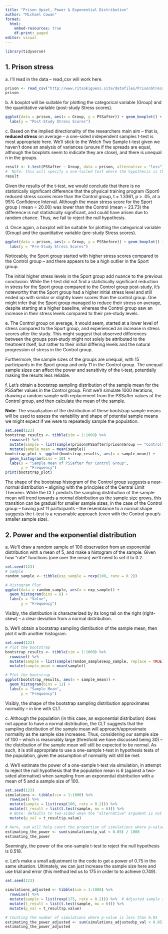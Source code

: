 ---
title: "Prison Upset, Power & Exponential Distribution"
author: "Michael Cowan"
format: 
  html:
    embed-resources: true
    df-print: paged
editor: visual
---

```{r}
library(tidyverse)
```

## 1. Prison stress

a\. I'll read in the data -- read_csv will work here.

```{r}
prison <- read_csv("http://www.ritsokiguess.site/datafiles/PrisonStress.csv")
prison
```

b\. A boxplot will be suitable for plotting the categorical variable (Group) and the quantitative variable (post-study Stress scores).

```{r}
ggplot(data = prison, aes(x = Group, y = PSSafter)) + geom_boxplot() +
  labs(y = "Post-Study Stress Scores")
```

c\. Based on the implied directionality of the researchers main aim -- that is, **reduced stress** on average -- a one-sided independent samples t-test is most appropriate here. We'll stick to the Welch Two Sample t-test given we haven't done an analysis of variances (unsure if the spreads are equal, although the boxplots seem to indicate they are close), and there is unequal n in the groups.

```{r}
result <- t.test(PSSafter ~ Group, data = prison, alternative = "less")
#  Note: this will specify a one-tailed test where the hypothesis is that the mean of the first group (alphabetically, Control) is less than the mean of the second group (Sport).
result
```

Given the results of the t-test, we would conclude that there is no statistically significant difference that the physical training program (Sport) reduced stress scores more than the Control group, t = 1.3361, p \> .05, at a 95% Confidence Interval. Although the mean stress score for the Sport group ( mean = 20.00) was lower than the Control (mean = 23.73) the difference is not statistically significant, and could have arisen due to random chance. Thus, we fail to reject the null hypothesis.

d\. Once again, a boxplot will be suitable for plotting the categorical variable (Group) and the quantitative variable (pre-study Stress scores).

```{r}
ggplot(data = prison, aes(x = Group, y = PSSbefore)) + geom_boxplot() +
  labs(y = "Pre-Study Stress Scores")
```

Noticeably, the Sport group started with higher stress scores compared to the Control group -- and there appears to be a high outlier in the Sport group.

The initial higher stress levels in the Sport group add nuance to the previous conclusion. While the t-test did not find a statistically significant reduction in stress for the Sport group compared to the Control group post-study, it's noteworthy that the Sport group had a higher initial stress level and still ended up with similar or slightly lower scores than the control group. One might infer that the Sport group managed to reduce their stress on average, despite starting at a higher baseline, whereas the Control group saw an increase in their stress levels compared to their pre-study levels.

e\. The Control group on average, it would seem, started at a lower level of stress compared to the Sport group, and experienced an increase in stress scores after the study. This might suggest that observed differences between the groups post-study might not solely be attributed to the treatment itself, but rather to their initial differing levels and the natural progression of stress in the Control group.

Furthermore, the sample sizes of the groups are unequal, with 15 participants in the Sport group and only 11 in the Control group. The unequal sample sizes can affect the power and sensitivity of the t-test, potentially making the results less reliable.

f\. Let's obtain a bootstrap sampling distribution of the sample mean for the PSSafter values in the Control group. First we'll simulate 1000 iterations, drawing a random sample with replacement from the PSSafter values of the Control group, and then calculate the mean of the sample.

**Note**: The visualization of the distribution of these bootstrap sample means will be used to assess the variability and shape of potential sample means we might expect if we were to repeatedly sample the population.

```{r}
set.seed(123)
bootstrap_results <- tibble(sim = 1:1000) %>% 
  rowwise() %>% 
  mutate(sample = list(sample(prison$PSSafter[prison$Group == "Control"], replace = TRUE))) %>% 
  mutate(sample_mean = mean(sample))
bootstrap_plot <- ggplot(bootstrap_results, aes(x = sample_mean)) + 
  geom_histogram(bins = 10) + 
  labs(x = "Sample Mean of PSSafter for Control Group",
       y = "Frequency")
print(bootstrap_plot)
```

The shape of the bootstrap histogram of the Control group suggests a near-normal distribution -- aligning with the principles of the Central Limit Theorem. While the CLT predicts the sampling distribution of the sample mean will trend towards a normal distribution as the sample size grows, this transition can be gradual for smaller sample sizes; in the case of the Control group -- having just 11 participants -- the resemblance to a normal shape suggests the t-test is a reasonable approach (even with the Control group's smaller sample size).

## 2. Power and the exponential distribution

a\. We'll draw a random sample of 100 observation from an exponential distribution with a mean of 5, and make a histogram of the sample. Given how "rate" functions (one over the mean) we'll need to set it to 0.2.

```{r}
set.seed(123)
# Sample
random_sample <- tibble(exp_sample = rexp(100, rate = 0.2))

# Histogram Plot
ggplot(data = random_sample, aes(x = exp_sample)) + 
  geom_histogram(bins = 8) + 
  labs(x = "Value", 
       y = "Frequency")
```

Visibly, the distribution is characterized by its long tail on the right (right-skew) -- a clear deviation from a normal distribution.

b\. We'll obtain a bootstrap sampling distribution of the sample mean, then plot it with another histogram.

```{r}
set.seed(123)
# Plot the bootstrap
bootstrap_results <- tibble(sim = 1:1000) %>% 
  rowwise() %>% 
  mutate(sample = list(sample(random_sample$exp_sample, replace = TRUE))) %>% 
  mutate(sample_mean = mean(sample))

# Plot the bootstrap
ggplot(bootstrap_results, aes(x = sample_mean)) + 
  geom_histogram(bins = 12) + 
  labs(x = "Sample Mean",
       y = "Frequency")
```

Visibly, the shape of the bootstrap sampling distribution approximates normality -- in line with CLT.

c\. Although the population (in this case, an exponential distribution) does not appear to have a normal distribution, the CLT suggests that the sampling distribution of the sample mean will approach/approximate normality as the sample size increases. Thus, considering our sample size of 100 -- which is reasonably large (threshold we have discussed being 30) -- the distribution of the sample mean will still be expected to be normal. As such, it is still appropriate to use a one-sample t-test in hypothesis tests of the population, given the assumption of normality will still be met.

d\. We'll estimate the power of a one-sample t-test via simulation, in attempt to reject the null hypothesis that the population mean is 6 (against a two-sided alternative) when sampling from an exponential distribution with a mean of 5 and a sample size of 100.

```{r}
set.seed(123)
simulations <- tibble(sim = 1:1000) %>% 
  rowwise() %>% 
  mutate(sample = list(rexp(100, rate = 0.2))) %>% 
  mutate(t_result = list(t.test(sample, mu = 6))) %>% 
  # Note: defaults to two-sided when the "alternative" argument is not specified.
  mutate(p_val = t_result$p.value)

# Here, sum will help count the proportion of simulations where p-value is less than 0.05
estimating_the_power <- sum(simulations$p_val < 0.05) / 1000
estimating_the_power

```

Seemingly, the power of the one-sample t-test to reject the null hypothesis is 0.518.

e\. Let's make a small adjustment to the code to get a power of 0.75 in the same situation. Ultimately, we can just increase the sample size here and use trial and error (this method led us to 175 in order to to achieve 0.749).

```{r}
set.seed(123)

simulations_adjusted <- tibble(sim = 1:1000) %>% 
  rowwise() %>% 
  mutate(sample = list(rexp(175, rate = 0.2))) %>%  # Adjusted sample size
  mutate(t_result = list(t.test(sample, mu = 6))) %>% 
  mutate(p_val = t_result$p.value)

# Counting the number of simulations where p-value is less than 0.05
estimating_the_power_adjusted <- sum(simulations_adjusted$p_val < 0.05) / 1000
estimating_the_power_adjusted
```
